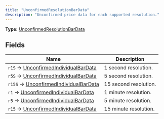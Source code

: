 ```yaml
---
title: "UnconfirmedResolutionBarData"
description: "Unconfirmed price data for each supported resolution."
---
```


**Type:** [UnconfirmedResolutionBarData](/api-reference/types/unconfirmedresolutionbardata)

## Fields

| Name | Description |
|------|-------------|
| `r1S` → [UnconfirmedIndividualBarData](/api-reference/types/unconfirmedindividualbardata) | 1 second resolution. |
| `r5S` → [UnconfirmedIndividualBarData](/api-reference/types/unconfirmedindividualbardata) | 5 second resolution. |
| `r15S` → [UnconfirmedIndividualBarData](/api-reference/types/unconfirmedindividualbardata) | 15 second resolution. |
| `r1` → [UnconfirmedIndividualBarData](/api-reference/types/unconfirmedindividualbardata) | 1 minute resolution. |
| `r5` → [UnconfirmedIndividualBarData](/api-reference/types/unconfirmedindividualbardata) | 5 minute resolution. |
| `r15` → [UnconfirmedIndividualBarData](/api-reference/types/unconfirmedindividualbardata) | 15 minute resolution. |

